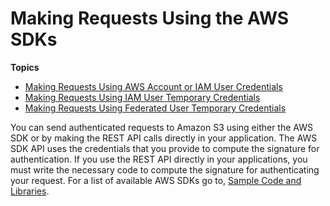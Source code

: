 # Making Requests Using the AWS SDKs<a name="MakingAuthenticatedRequests"></a>

**Topics**
+ [Making Requests Using AWS Account or IAM User Credentials](AuthUsingAcctOrUserCredentials.mdx)
+ [Making Requests Using IAM User Temporary Credentials](AuthUsingTempSessionToken.mdx)
+ [Making Requests Using Federated User Temporary Credentials](AuthUsingTempFederationToken.mdx)

You can send authenticated requests to Amazon S3 using either the AWS SDK or by making the REST API calls directly in your application\. The AWS SDK API uses the credentials that you provide to compute the signature for authentication\. If you use the REST API directly in your applications, you must write the necessary code to compute the signature for authenticating your request\. For a list of available AWS SDKs go to, [Sample Code and Libraries](https://aws.amazon.com/code/)\. 